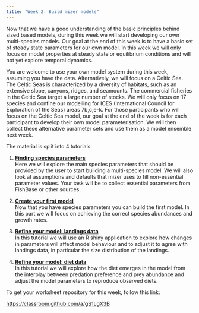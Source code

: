 ```yaml
---
title: "Week 2: Build mizer models"
---
```


Now that we have a good understanding of the basic principles behind sized based models, during this week we will start developing our own multi-species models. Our goal at the end of this week is to have a basic set of steady state parameters for our own model. In this week we will only focus on model properties at steady state or equilibrium conditions and will not yet explore temporal dynamics.

You are welcome to use your own model system during this week, assuming you have the data. Alternatively, we will focus on a Celtic Sea. The  Celtic  Seas  is  characterized  by  a  diversity  of  habitats,  such  as  an extensive  slope,  canyons,  ridges,  and seamounts. The commercial fisheries in the Celtic Sea target a large number of stocks. We will only focus on 17 species and confine our modelling for  ICES (International Council for Exploration of the Seas) areas 7b,c,e-k. For those participants who will focus on the Celtic Sea model, our goal at the end of the week is for each participant to develop their own model parameterisation. We will then collect these alternative parameter sets and use them as a model ensemble next week.

The material is split into 4 tutorials:

1.  [**Finding species parameters**](find-species-parameters.qmd)\
    Here we will explore the main species parameters that should be provided by the user to start building a multi-species model. We will also look at assumptions and defaults that mizer uses to fill non-essential parameter values. Your task will be to collect essential parameters from FishBase or other sources. 

2.  [**Create your first model**](create-first-model.qmd)\
    Now that you have species parameters you can build the first model. In this part we will focus on achieving the correct species abundances and growth rates.

3.  [**Refine your model: landings data**](refine-landings.qmd)\
    In this tutorial we will use an R shiny application to explore how changes in parameters will affect model behaviour and to adjust it to agree with landings data, in particular the size distribution of the landings.
    
4.  [**Refine your model: diet data**](refine-diet.qmd)\
    In this tutorial we will explore how the diet emerges in the model from the interplay between predation preference and prey abundance and adjust the model parameters to reproduce observed diets. 
    
To get your worksheet repository for this week, follow this link:

<https://classroom.github.com/a/gS1LgX3B>
